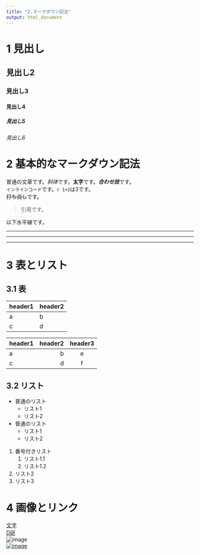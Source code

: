 ```yaml
---
title: "2.マークダウン記法"
output: html_document
---
```


# 1 見出し  
  
## 見出し2  
### 見出し3  
#### 見出し4
##### 見出し5
###### 見出し6



# 2 基本的なマークダウン記法
普通の文章です。*斜体*です。**太字**です。***合わせ技***です。  
`インラインコード`です。`r 1+2`は3です。  
~~打ち消し~~です。  

> 引用です。

以下水平線です。

---

***

___

  
  
# 3 表とリスト

## 3.1 表
|header1|header2|
|-|-|
|a|b|
|c|d|

|header1|header2|header3|
|:-|-:|:-:|
|a|b|e|
|c|d|f|

## 3.2 リスト  
  
* 普通のリスト
  * リスト1
  * リスト2
  
- 普通のリスト
  - リスト1
  - リスト2
  
1. 番号付きリスト
    1. リスト1.1
    1. リスト1.2
1. リスト2
1. リスト3


# 4 画像とリンク
[文字](urlや画像)  
[D研](https://tatsukioike.com/)  
![image](image.PNG)  
[![image](image.PNG)](https://tatsukioike.com/)  








